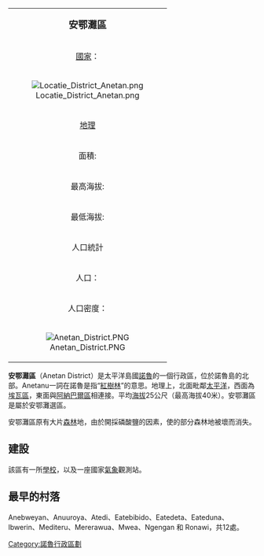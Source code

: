 {{Unreferenced|time=2019-08-07T13:32:17+00:00}}

{| class="infobox bordered" align=right cellpadding=4 cellspacing=0 width=275 style="clear:right; margin: 0 0 1em 1em; background: #f9f9f9;  font-size: 95%;"
|-
|colspan=2 align=center bgcolor="#BFDFFF"|<big>'''安鄂灘區'''</big>
|-
|[[國家|國家]]：|| -{H|諾魯=>zh-cn:瑙鲁;諾魯=>zh-hk:瑙魯;諾魯=>zh-mo:瑙魯;諾魯=>zh-sg:瑙鲁;諾魯=>zh-my:瑙鲁;}-[[諾魯|諾魯]]
|-
! colspan="3" | [[File:Locatie_District_Anetan.png|center]]
|-
!colspan=2 align=center bgcolor="#BFDFFF"|[[地理|地理]]
|-
|面積:||1,0 km² 
|-
|最高海拔:||40 m
|-
|最低海拔:||0 m
|-
!colspan=2 align=center bgcolor="#BFDFFF"|人口統計
|-
|人口：||880人
|-
|人口密度：||880人
|-
! colspan="3" |[[File:Anetan_District.PNG|center]]
|}

'''安鄂灘區'''（Anetan District）是太平洋島國[[諾魯|諾魯]]的一個行政區，位於諾魯島的北部。Anetanu一詞在諾魯是指“[[紅樹林|紅樹林]]”的意思。地理上，北面毗鄰[[太平洋|太平洋]]，西面為[[埃瓦區|埃瓦區]]，東面與[[阿納巴爾區_(諾魯)|阿納巴爾區]]相連接。平均[[海拔|海拔]]25公尺（最高海拔40米）。安鄂灘區是屬於安鄂灘選區。

安鄂灘區原有大片[[森林|森林]]地，由於開採磷酸鹽的因素，使的部分森林地被壞而消失。

== 建設 ==

該區有一所[[學校|學校]]，以及一座國家[[氣象|氣象]]觀測站。

== 最早的村落 ==

Anebweyan、Anuuroya、Atedi、Eatebibido、Eatedeta、Eateduna、Ibwerin、Mediteru、Mererawua、Mwea、Ngengan 和 Ronawi，共12處。

{{Oceania-geo-stub}}
{{coord|0|33|S|166|55|E|type:city_region:NR|display=title}}

{{DEFAULTSORT:Yaren}}
[[Category:諾魯行政區劃|Category:諾魯行政區劃]]